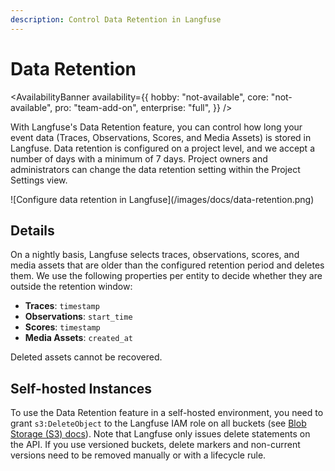 ```yaml
---
description: Control Data Retention in Langfuse
---
```


# Data Retention

<AvailabilityBanner
  availability={{
    hobby: "not-available",
    core: "not-available",
    pro: "team-add-on",
    enterprise: "full",
  }}
/>

With Langfuse's Data Retention feature, you can control how long your event data (Traces, Observations, Scores, and Media Assets) is stored in Langfuse.
Data retention is configured on a project level, and we accept a number of days with a minimum of 7 days.
Project owners and administrators can change the data retention setting within the Project Settings view.

<Frame className="my-10" fullWidth>
  ![Configure data retention in Langfuse](/images/docs/data-retention.png)
</Frame>

## Details

On a nightly basis, Langfuse selects traces, observations, scores, and media assets that are older than the configured retention period and deletes them.
We use the following properties per entity to decide whether they are outside the retention window:

- **Traces**: `timestamp`
- **Observations**: `start_time`
- **Scores**: `timestamp`
- **Media Assets**: `created_at`

Deleted assets cannot be recovered.

## Self-hosted Instances

To use the Data Retention feature in a self-hosted environment, you need to grant `s3:DeleteObject` to the Langfuse IAM role on all buckets (see [Blob Storage (S3) docs](/self-hosting/infrastructure/blobstorage)).
Note that Langfuse only issues delete statements on the API.
If you use versioned buckets, delete markers and non-current versions need to be removed manually or with a lifecycle rule.
